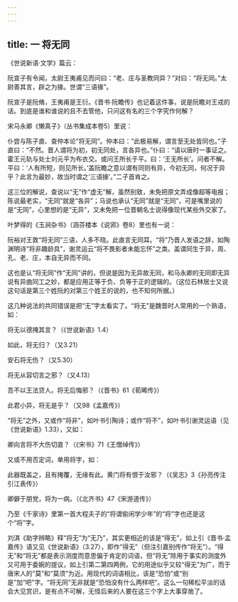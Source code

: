 ```yaml
---
---
---
```

title: 一 将无同
---






《世说新语·文学》篇云：

阮宣子有令闻，太尉王夷甫见而问曰：“老、庄与圣教同异？”对曰：“将无同。”太尉善其言，辟之为掾。世谓“三语掾”。

阮宣子是阮脩，王夷甫是王衍。《晋书·阮瞻传》也记着这件事，说是阮瞻对王戎的话。到底是谁和谁说的且不去管他，只问这有名的三个字究作何解？

宋马永卿《懒真子》（丛书集成本卷5）里说：

仆尝与陈子直、查仲本论“将无同”。仲本曰：“此极易解，谓言至无处皆同也。”子直曰：“不然。晋人谓将为初，初无同处，言各异也。”仆曰：“请以唐时一事证之。霍王元轨与处士刘元平为布衣交。或问王所长于平。曰：‘王无所长’。问者不解。平曰：‘人有所短，则见所长。’盖阮瞻之意以谓有同则有异，今初无同，何况于异乎？此言为最妙，故当时谓之‘三语掾’。”二子首肯之。

这三位的解说，查说以“无”作“虚无”解，虽然别致，未免把原文弄成像超等电报；陈说最老实，“无同”就是“各异”；马说也承认“无同”就是“无同”，可是嘴里说的是“无同”，心里想的是“无异”，又未免把一位晋朝名士说得像现代某些外交家了。

叶梦得的《玉涧杂书》（涵芬楼本《说郛》卷8）里也有一说：

阮裕对王敦“将无同”三语，人多不晓。此直言无同耳。“将”乃晋人发语之辞，如陶渊明诗“将非趣龄具”，谢灵运云“将不畏影者未能忘怀”之类。盖谓同生于异，周、孔、老、庄，本自无异而不同。

这也是认“将无同”作“无同”讲的，但说是因为无异故无同，和马永卿的无同即无异说有异曲同工之妙，都是应用正等于负、负等于正的逻辑的。（这位石林居士又说这句话是第三个姓阮的对第三个姓王的说的，也不知何所据。）

这几种说法的共同错误是把“无”字太看实了。“将无”是魏晋时人常用的一个熟语，如：

将无以德掩其言？（《世说新语》1.4）

如此，将无归？（又3.21）

安石将无伤？（又5.30）

将无从容切言之邪？（又4.13）

吾不以王法贷人。将无后悔邪？（《晋书》61《荀晞传》）

此君小异，将无是乎？（又98《孟嘉传》）

“将无”之外，又或作“将非”，如叶书引陶诗；或作“将不”，如叶书引谢灵运语（见《世说新语》1.33），又如：

卿向言将不大伤切直？（《宋书》71《王僧绰传》）

又或不用否定词，单用将字，如：

此器既盖之，且有掩覆，无缘有此。黄门将有恨于汝邪？（《吴志》3《孙亮传注引江表传》）

卿僻于朋党，将为一病。（《北齐书》47《宋游道传》）

乃至《千家诗》里第一首大程夫子的“将谓偷闲学少年”的“将”字也还是这个“将”字。

刘淇《助字辨略》释“将无”为“无乃”，其实更相近的该是“得无”，如上引《晋书·孟嘉传》语又见《世说新语》（3.27），即作“得无”（但注引嘉别传作“将无”）。“得无”和“将无”都是表示测度而意思偏于肯定的词语，但“将无”除用于事实的测度外又可用于委婉的提议，如上引第二第四两例，它的用途似乎又较“得无”为广，而于唐宋人的“莫”和“莫须”为近。用现代的词语相比，该是“恐怕”或“别是”加“吧”字。“将无同”无非就是“恐怕没有什么两样吧”。这么一句稀松平淡的话会大见赏识，是有点不可解，无怪后来的人要在这三个字上大事穿凿了。